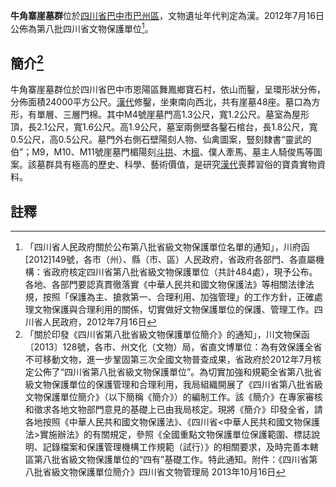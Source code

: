 {{msg:四川省文物保護單位
|名稱 = 牛角寨崖墓群
|編號 = 74
|圖片 = 
|級別 = S8
|分類 = 
|時代 = [[漢代|漢代]]
|地点 = [[四川省|四川省]][[巴中市|巴中市]][[巴州區|巴州區]]
|坐標 =
|登錄 = 2012年7月16日
}}
'''牛角寨崖墓群'''位於[[四川省|四川省]][[巴中市|巴中市]][[巴州區|巴州區]]，文物遺址年代判定為漢。2012年7月16日公佈為第八批四川省文物保護單位<ref>「四川省人民政府關於公布第八批省級文物保護單位名單的通知」，川府函[2012]149號，各市（州）、縣（市、區）人民政府，省政府各部門、各直屬機構：省政府核定四川省第八批省級文物保護單位（共計484處），現予公布。各地、各部門要認真貫徹落實《中華人民共和國文物保護法》等相關法律法規，按照「保護為主、搶救第一、合理利用、加強管理」的工作方針，正確處理文物保護與合理利用的關係，切實做好文物保護單位的保護、管理工作。四川省人民政府，2012年7月16日</ref>。
== 簡介<ref>「關於印發《四川省第八批省級文物保護單位簡介》的通知」，川文物保函〔2013〕128號，各市、州文化（文物）局，省直文博單位：為有效保護全省不可移動文物，進一步鞏固第三次全國文物普查成果，省政府於2012年7月核定公佈了“四川省第八批省級文物保護單位”。為切實加強和規範全省第八批省級文物保護單位的保護管理和合理利用，我局組織開展了《四川省第八批省級文物保護單位簡介》（以下簡稱《簡介》）的編制工作。該《簡介》在專家審核和徵求各地文物部門意見的基礎上已由我局核定。現將《簡介》印發全省，請各地按照《中華人民共和國文物保護法》、《四川省<中華人民共和國文物保護法>實施辦法》的有關規定，參照《全國重點文物保護單位保護範圍、標誌說明、記錄檔案和保護管理機構工作規範（試行）》的相關要求，及時完善本轄區第八批省級文物保護單位的“四有”基礎工作。特此通知。附件：《四川省第八批省級文物保護單位簡介》四川省文物管理局  2013年10月16日</ref> ==
牛角寨崖墓群位於四川省巴中市恩陽區舞鳳鄉寶石村，依山而鑿，呈環形狀分佈，分佈面積24000平方公尺。[[漢代|漢代]]修鑿，坐東南向西北，共有崖墓48座。墓口為方形，有單層、三層門棉。其中M4號崖墓門高1.3公尺，寬1.2公尺。墓室為屋形頂，長2.1公尺，寬1.6公尺。高1.9公尺，墓室兩側壁各鑿石棺台，長1.8公尺，寬0.5公尺，高0.5公尺。墓門外右側石壁陽刻人物、仙禽圖案，豎刻隸書“靈武的伯”；M9，M10、M11號崖墓門楣陽刻[[斗拱|斗拱]]、木[[檩|檩]]、僕人牽馬、墓主人騎俊馬等圖案。該墓群具有極高的歷史、科學、藝術價值，是研究[[漢代|漢代]]喪葬習俗的寶貴實物資料。
==註釋==
{{reflist}}